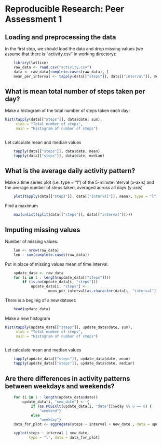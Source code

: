 # Reproducible Research: Peer Assessment 1
## Loading and preprocessing the data
In the first step, we should load the data and drop missing values 
(we assume that there is "activity.csv"
in working directory):

```r
    library(lattice)
    raw_data <- read.csv("activity.csv")
    data <- raw_data[complete.cases(raw_data), ]
    mean_per_interval <- tapply(data[["steps"]], data[["interval"]], mean)
```


## What is mean total number of steps taken per day?
Make a histogram of the total number of steps taken each day:

```r
hist(tapply(data[["steps"]], data$date, sum),  
     xlab = "Total number of steps", 
     main = "Histogram of number of steps")
    
```

Let calculate mean and median values
```r
    tapply(data[["steps"]], data$date, mean)
    tapply(data[["steps"]], data$date, median)
```

## What is the average daily activity pattern?
Make a time series plot (i.e. type = "l") of the 5-minute interval (x-axis) and the average number of steps taken, averaged across all days (y-axis)
```r
    plot(tapply(data[["steps"]], data[["interval"]], mean), type = "l")
```
Find a maximum
```r
    max(unlist(split(data[["steps"]], data[["interval"]])))
```

## Imputing missing values
Number of missing values:
```r
    len <- nrow(raw_data)
    len - sum(complete.cases(raw_data))
```

Put in place of missing values mean of time interval:
```r
    update_data <- raw_data
    for (i in 1 : length(update_data[["steps"]]))
        if (is.na(update_data[i, "steps"]))
            update_data[i, "steps"] <- 
                    mean_per_interval[as.character(data[i, "interval"])]
```

There is a beginig of a new dataset:
```r
    head(update_data)
```

Make a new histogram
```r
hist(tapply(update_data[["steps"]], update_data$date, sum),  
     xlab = "Total number of steps", 
     main = "Histogram of number of steps")
    
```

Let calculate mean and median values
```r
    tapply(update_data[["steps"]], update_data$date, mean)
    tapply(update_data[["steps"]], update_data$date, median)
```


## Are there differences in activity patterns between weekdays and weekends?
```r
    for (i in 1 : length(update_data$date))
        update_data[i, "new_date"] <- {
            if (as.POSIXlt(update_data[i, "date"])$wday %% 6 == 0) {
                "weekend"}
            else
                "weekday"}
    data_for_plot <- aggregate(steps ~ interval + new_date , data = update_data, mean)

    xyplot(steps ~ interval | new_date, 
           type = "l", data = data_for_plot)
```


